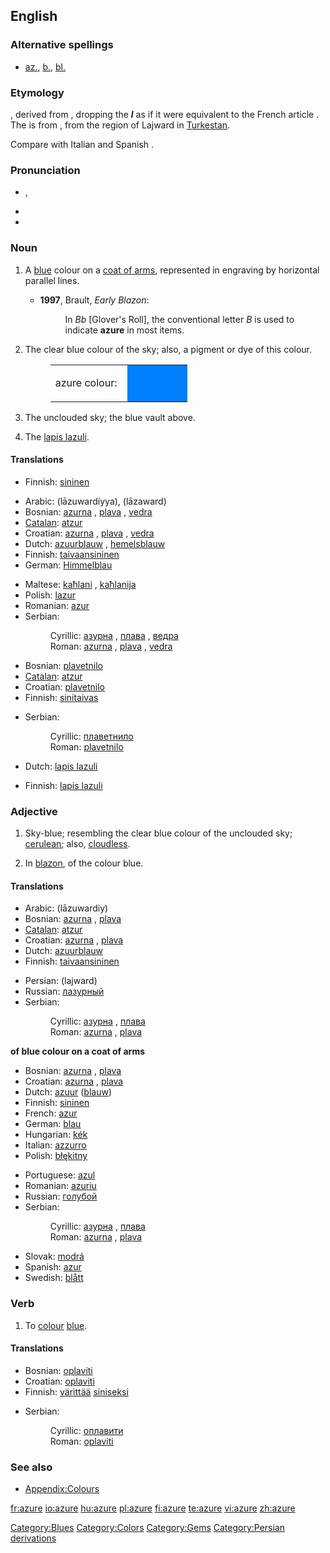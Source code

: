 {{wikipedia}}
==English==

===Alternative spellings===
* {{qualifier|in [[heraldic]] contexts}} [[az.]], [[b.]], [[bl.]]

===Etymology===
{{etyl|fro}} {{term|azur|lang=fro}}, derived from {{etyl|ar}} {{term|لازورد|لازوَرْد|tr=lāzaward|sc=Arab|lapis lazuli}}, dropping the '''''l''''' as if it were equivalent to the French article {{term|l'|lang=fr}}. The {{etyl|ar}} is from {{etyl|fa}} {{term|لاجورد|tr=lajward|sc=fa-Arab||azure}}, from the region of Lajward in [[w:Turkestan|Turkestan]].

Compare with Italian {{term|azzurro|lang=it}} and Spanish {{term|azul|lang=es}}.

===Pronunciation===
* {{IPA|/ˈæʒə/}}, {{SAMPA|/"{Z@/}}
* {{IPA|/ˈæʒɚ/}}
* {{audio|en-us-azure.ogg|Audio (US)}}

===Noun===
{{en-noun|-}}

# {{tincture}} A [[blue]] colour on a [[coat of arms]], represented in engraving by horizontal parallel lines.
#* '''1997''', Brault, ''Early Blazon'':
#*: In ''Bb'' [Glover's Roll], the conventional letter ''B'' is used to indicate '''azure''' in most items.
# The clear blue colour of the sky; also, a pigment or dye of this colour.
#: <table><tr><td>azure colour: &nbsp;</td><td bgcolor="#007FFF" width="80">&nbsp; </td></tr></table>
# {{italbrac|poetical}} The unclouded sky; the blue vault above.
# The [[lapis lazuli]].

====Translations====
{{trans-top|blue colour on a coat of arms}}
* Finnish: [[sininen]]
{{trans-mid}}
{{trans-bottom}}

{{trans-top|colour of the sky}}
* Arabic: {{Arab|[[لازوردية]]}} (lāzuwardíyya), {{Arab|[[لازورد]]}} (lāzaward)
* Bosnian: [[azurna#Croatian|azurna]] {{f}}, [[plava#Bosnian|plava]] {{f}}, [[vedra#Bosnian|vedra]] {{f}}
* [[Catalan]]: [[atzur]]
* Croatian: [[azurna#Croatian|azurna]] {{f}}, [[plava#Croatian|plava]] {{f}}, [[vedra#Croatian|vedra]] {{f}}
* Dutch: [[azuurblauw]] {{n}}, [[hemelsblauw]] {{n}}
* Finnish: [[taivaansininen]]
* German: [[Himmelblau]] {{n}}
{{trans-mid}}
* Maltese: [[kaħlani]] {{m}}, [[kaħlanija]] {{f}}
* Polish: [[lazur]] {{m}}
* Romanian: [[azur]]
* Serbian:
*: Cyrillic: [[азурна#Serbian|азурна]] {{f}}, [[плава#Serbian|плава]] {{f}}, [[ведра#Serbian|ведра]] {{f}}
*: Roman: [[azurna#Serbian|azurna]] {{f}}, [[plava#Serbian|plava]] {{f}}, [[vedra#Serbian|vedra]] {{f}}
{{trans-bottom}}

{{trans-top|the blue sky}}
* Bosnian: [[plavetnilo#Bosnian|plavetnilo]] {{n}}
* [[Catalan]]: [[atzur]]
* Croatian: [[plavetnilo#Croatian|plavetnilo]] {{n}}
* Finnish: [[sinitaivas]]
{{trans-mid}}
* Serbian:
*: Cyrillic: [[плаветнило#Serbian|плаветнило]] {{n}}
*: Roman: [[plavetnilo#Serbian|plavetnilo]] {{n}}
{{trans-bottom}}

{{trans-top|gem}}
* Dutch: [[lapis lazuli]] {{m}}
{{trans-mid}}
* Finnish: [[lapis lazuli]]
{{trans-bottom}}

===Adjective===
{{en-adj|-}}

# {{colour}} Sky-blue; resembling the clear blue colour of the unclouded sky; [[cerulean]]; also, [[cloudless]].
# {{tincture}} In [[blazon]], of the colour blue.

====Translations====
{{trans-top|sky-blue coloured}}
* Arabic: {{Arab|[[لازوردي]]}} (lāzuwardiy)
* Bosnian: [[azurna#Bosnian|azurna]] {{f}}, [[plava#Bosnian|plava]] {{f}}
* [[Catalan]]: [[atzur]]
* Croatian: [[azurna#Croatian|azurna]] {{f}}, [[plava#Croatian|plava]] {{f}}
* Dutch: [[azuurblauw]]
* Finnish: [[taivaansininen]]
{{trans-mid}}
* Persian: {{fa-Arab|[[لاجورد]]}} (lajward)
* Russian: [[лазурный]]
* Serbian:
*: Cyrillic: [[азурна#Serbian|азурна]] {{f}}, [[плава#Serbian|плава]] {{f}}
*: Roman: [[azurna#Serbian|azurna]] {{f}}, [[plava#Serbian|plava]] {{f}}
{{trans-bottom}}

{{heraldry}} '''of blue colour on a coat of arms'''
{{top}}
* Bosnian: [[azurna#Bosnian|azurna]] {{f}}, [[plava#Bosnian|plava]] {{f}}
* Croatian: [[azurna#Croatian|azurna]] {{f}}, [[plava#Croatian|plava]] {{f}}
* Dutch: [[azuur]] ([[blauw]])
* Finnish: [[sininen]]
* French: [[azur]]
* German: [[blau]]
* Hungarian: [[kék]]
* Italian: [[azzurro]]
* Polish: [[błękitny]]
{{mid}}
* Portuguese: [[azul]]
* Romanian: [[azuriu]]
* Russian: [[голубой]]
* Serbian:
*: Cyrillic: [[азурна#Serbian|азурна]] {{f}}, [[плава#Serbian|плава]] {{f}}
*: Roman: [[azurna#Serbian|azurna]] {{f}}, [[plava#Serbian|plava]] {{f}}
* Slovak: [[modrá]]
* Spanish: [[azur]]
* Swedish: [[blått]]
{{bottom}}

===Verb===
{{en-verb|azur|ing}}

# {{transitive}} To [[colour]] [[blue]].

====Translations====
{{trans-top|to colour}}
* Bosnian: [[oplaviti#Bosnian|oplaviti]]
* Croatian: [[oplaviti#Croatian|oplaviti]]
* Finnish: [[värittää]] [[sininen|siniseksi]]
{{trans-mid}}
* Serbian:
*: Cyrillic: [[оплавити#Serbian|оплавити]]
*: Roman: [[oplaviti#Serbian|oplaviti]]
{{trans-bottom}}

===See also===
* [[Appendix:Colours]]

[[Category:Blues]]
[[Category:Colors]]
[[Category:Gems]]
[[Category:Persian derivations]]

[[fr:azure]]
[[io:azure]]
[[hu:azure]]
[[pl:azure]]
[[fi:azure]]
[[te:azure]]
[[vi:azure]]
[[zh:azure]]